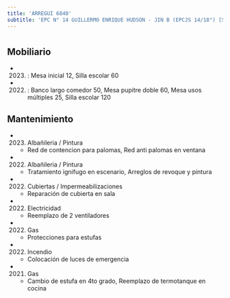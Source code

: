 ```yaml
---
title: 'ARREGUI 6840'
subtitle: 'EPC N° 14 GUILLERMO ENRIQUE HUDSON - JIN B (EPCJS 14/18°) [S]'
---
```


#


## Mobiliario

*  (2023) : Mesa inicial 12, Silla escolar 60 

*  (2022) : Banco largo comedor 50, Mesa pupitre doble 60, Mesa usos múltiples 25, Silla escolar 120 





## Mantenimiento

*  (2023) Albañileria / Pintura 
    + Red de contencion para palomas, Red anti palomas en ventana

*  (2022) Albañileria / Pintura 
    + Tratamiento ignifugo en escenario, Arreglos de revoque y pintura

*  (2022) Cubiertas / Impermeabilizaciones 
    + Reparación de cubierta en sala

*  (2022) Electricidad 
    + Reemplazo de 2 ventiladores

*  (2022) Gas 
    + Protecciones para estufas

*  (2022) Incendio 
    + Colocación de luces de emergencia

*  (2021) Gas 
    + Cambio de estufa en 4to grado, Reemplazo de termotanque en cocina



